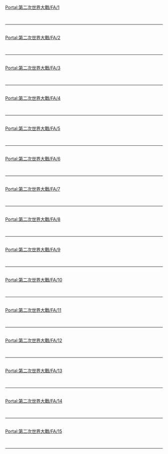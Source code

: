 {{Portal:第二次世界大戰/box-header|特色條目|Portal:第二次世界大戰/FA|}}
[[Portal:第二次世界大戰/FA/1|Portal:第二次世界大戰/FA/1]]
{{Portal:第二次世界大戰/FA/1}} <div style="clear: both"></div><br/><hr/><br/>
[[Portal:第二次世界大戰/FA/2|Portal:第二次世界大戰/FA/2]]
{{Portal:第二次世界大戰/FA/2}} <div style="clear: both"></div><br/><hr/><br/>
[[Portal:第二次世界大戰/FA/3|Portal:第二次世界大戰/FA/3]]
{{Portal:第二次世界大戰/FA/3}} <div style="clear: both"></div><br/><hr/><br/>
[[Portal:第二次世界大戰/FA/4|Portal:第二次世界大戰/FA/4]]
{{Portal:第二次世界大戰/FA/4}} <div style="clear: both"></div><br/><hr/><br/>
[[Portal:第二次世界大戰/FA/5|Portal:第二次世界大戰/FA/5]]
{{Portal:第二次世界大戰/FA/5}} <div style="clear: both"></div><br/><hr/><br/>
[[Portal:第二次世界大戰/FA/6|Portal:第二次世界大戰/FA/6]]
{{Portal:第二次世界大戰/FA/6}} <div style="clear: both"></div><br/><hr/><br/>
[[Portal:第二次世界大戰/FA/7|Portal:第二次世界大戰/FA/7]]
{{Portal:第二次世界大戰/FA/7}} <div style="clear: both"></div><br/><hr/><br/>
[[Portal:第二次世界大戰/FA/8|Portal:第二次世界大戰/FA/8]]
{{Portal:第二次世界大戰/FA/8}} <div style="clear: both"></div><br/><hr/><br/>
[[Portal:第二次世界大戰/FA/9|Portal:第二次世界大戰/FA/9]]
{{Portal:第二次世界大戰/FA/9}} <div style="clear: both"></div><br/><hr/><br/>
[[Portal:第二次世界大戰/FA/10|Portal:第二次世界大戰/FA/10]]
{{Portal:第二次世界大戰/FA/10}} <div style="clear: both"></div><br/><hr/><br/>
[[Portal:第二次世界大戰/FA/11|Portal:第二次世界大戰/FA/11]]
{{Portal:第二次世界大戰/FA/11}} <div style="clear: both"></div><br/><hr/><br/>
[[Portal:第二次世界大戰/FA/12|Portal:第二次世界大戰/FA/12]]
{{Portal:第二次世界大戰/FA/12}} <div style="clear: both"></div><br/><hr/><br/>
[[Portal:第二次世界大戰/FA/13|Portal:第二次世界大戰/FA/13]]
{{Portal:第二次世界大戰/FA/13}} <div style="clear: both"></div><br/><hr/><br/>
[[Portal:第二次世界大戰/FA/14|Portal:第二次世界大戰/FA/14]]
{{Portal:第二次世界大戰/FA/14}} <div style="clear: both"></div><br/><hr/><br/>
[[Portal:第二次世界大戰/FA/15|Portal:第二次世界大戰/FA/15]]
{{Portal:第二次世界大戰/FA/15}} <div style="clear: both"></div><br/><hr/><br/>
{{Portal:第二次世界大戰/box-footer|}}